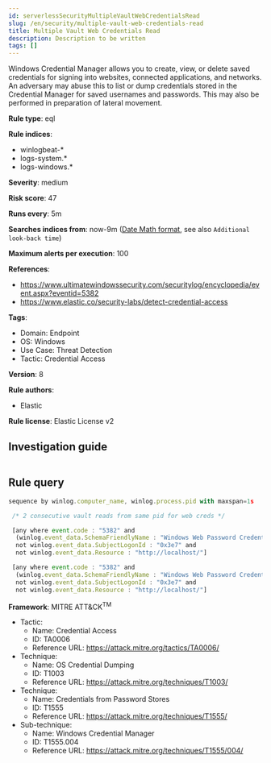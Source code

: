 ```yaml
---
id: serverlessSecurityMultipleVaultWebCredentialsRead
slug: /en/security/multiple-vault-web-credentials-read
title: Multiple Vault Web Credentials Read
description: Description to be written
tags: []
---
```


<div id="multiple-vault-web-credentials-read"></div>

Windows Credential Manager allows you to create, view, or delete saved credentials for signing into websites, connected applications, and networks. An adversary may abuse this to list or dump credentials stored in the Credential Manager for saved usernames and passwords. This may also be performed in preparation of lateral movement.

**Rule type**: eql

**Rule indices**: 

* winlogbeat-*
* logs-system.*
* logs-windows.*

**Severity**: medium

**Risk score**: 47

**Runs every**: 5m

**Searches indices from**: now-9m ([Date Math format](((ref))/common-options.html#date-math), see also <DocLink id="serverlessSecurityRulesUiCreate" section="set-the-rules-schedule">`Additional look-back time`</DocLink>)

**Maximum alerts per execution**: 100

**References**: 

* https://www.ultimatewindowssecurity.com/securitylog/encyclopedia/event.aspx?eventid=5382
* https://www.elastic.co/security-labs/detect-credential-access

**Tags**: 

* Domain: Endpoint
* OS: Windows
* Use Case: Threat Detection
* Tactic: Credential Access

**Version**: 8

**Rule authors**: 

* Elastic

**Rule license**: Elastic License v2

## Investigation guide

```markdown

```

## Rule query

```js
sequence by winlog.computer_name, winlog.process.pid with maxspan=1s

 /* 2 consecutive vault reads from same pid for web creds */

 [any where event.code : "5382" and
  (winlog.event_data.SchemaFriendlyName : "Windows Web Password Credential" and winlog.event_data.Resource : "http*") and
  not winlog.event_data.SubjectLogonId : "0x3e7" and 
  not winlog.event_data.Resource : "http://localhost/"]

 [any where event.code : "5382" and
  (winlog.event_data.SchemaFriendlyName : "Windows Web Password Credential" and winlog.event_data.Resource : "http*") and
  not winlog.event_data.SubjectLogonId : "0x3e7" and 
  not winlog.event_data.Resource : "http://localhost/"]

```

**Framework**: MITRE ATT&CK<sup>TM</sup>

* Tactic:
    * Name: Credential Access
    * ID: TA0006
    * Reference URL: https://attack.mitre.org/tactics/TA0006/
* Technique:
    * Name: OS Credential Dumping
    * ID: T1003
    * Reference URL: https://attack.mitre.org/techniques/T1003/
* Technique:
    * Name: Credentials from Password Stores
    * ID: T1555
    * Reference URL: https://attack.mitre.org/techniques/T1555/
* Sub-technique:
    * Name: Windows Credential Manager
    * ID: T1555.004
    * Reference URL: https://attack.mitre.org/techniques/T1555/004/

